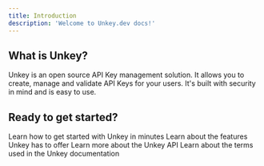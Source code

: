 ```yaml
---
title: Introduction
description: 'Welcome to Unkey.dev docs!'
---
```


## What is Unkey?

Unkey is an open source API Key management solution. It allows you to create, manage and validate API Keys for your users. It's built with security in mind and is easy to use.

## Ready to get started?

<CardGroup cols={2}>
  <Card title="Quickstart" href="/quickstart"  >
    Learn how to get started with Unkey in minutes
  </Card>
  <Card title="Features"  href="/features/ratelimiting">
    Learn about the features Unkey has to offer
  </Card>
  <Card title="Reference" href="/api-reference/authentication">
    Learn more about the Unkey API
  </Card>
  <Card title="Glossary" href="/glossary">
    Learn about the terms used in the Unkey documentation
  </Card>
</CardGroup>